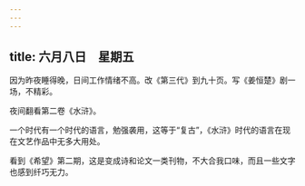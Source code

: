```yaml
---
---
---
```

title: 六月八日　星期五
---




因为昨夜睡得晚，日间工作情绪不高。改《第三代》到九十页。写《姜恒楚》剧一场，不精彩。

夜间翻看第二卷《水浒》。

一个时代有一个时代的语言，勉强袭用，这等于“复古”，《水浒》时代的语言在现在文艺作品中无多大用处。

看到《希望》第二期，这是变成诗和论文一类刊物，不大合我口味，而且一些文字也感到纤巧无力。